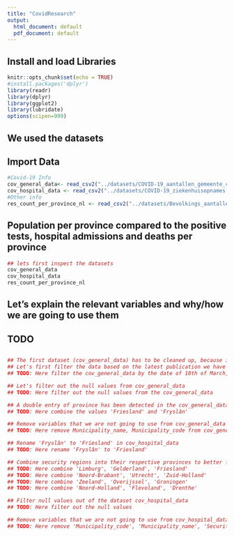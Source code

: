 ```yaml
---
title: "CovidResearch"
output:
  html_document: default
  pdf_document: default
---
```

## Install and load Libraries
```r
knitr::opts_chunk$set(echo = TRUE)
#install.packages('dplyr')
library(readr)
library(dplyr)
library(ggplot2)
library(lubridate)
options(scipen=999)
```
## We used the datasets
## Import Data
```r
#Covid-19 Info
cov_general_data<- read_csv2("../datasets/COVID-19_aantallen_gemeente_cumulatief.csv")
cov_hospital_data <- read_csv2("../datasets/COVID-19_ziekenhuisopnames.csv")
#Other info
res_count_per_province_nl <- read_csv2("../datasets/Bevolkings_aantallen_per_provincie.csv")
```

## Population per province compared to the positive tests, hospital admissions and deaths per province

```r
## lets first inspect the datasets
cov_general_data
cov_hospital_data
res_count_per_province_nl
```

## Let's explain the relevant variables and why/how we are going to use them
## TODO
##

```r
## The first dataset (cov_general_data) has to be cleaned up, because it has missing values and only the latest report data needs to be filtered out.
## Let's first filter the data based on the latest publication we have
## TODO: Here filter the cov_general_data by the date of 10th of March, 2022

```

```r
## Let's filter out the null values from cov_general_data
## TODO: Here filter out the null values from the cov_general_data

```

```r
## A double entry of province has been detected in the cov_general_data which needs to be combined
## TODO: Here combine the values 'Friesland' and 'Fryslân'

```

```r
## Remove variables that we are not going to use from cov_general_data
## TODO: Here remove Municipality_name, Municipality_code from cov_general_data

```

```r
## Rename 'Fryslân' to 'Friesland' in cov_hospital_data
## TODO: Here rename 'Fryslân' to 'Friesland'

```

```r
## Combine security regions into their respective provinces to better fit the resident count data for later
## TODO: Here combine 'Limburg', 'Gelderland', 'Friesland'
## TODO: Here combine 'Noord-Brabant', 'Utrecht', 'Zuid-Holland'
## TODO: Here combine 'Zeeland', 'Overijssel', 'Groningen'
## TODO: Here combine 'Noord-Holland', 'Flevoland', 'Drenthe'

```

```r
## Filter null values out of the dataset cov_hospital_data
## TODO: Here filter out the null values

```

```r
## Remove variables that we are not going to use from cov_hospital_data
## TODO: Here remove 'Municipality_code', 'Municipality_name', 'Security_region_code' from cov_hospital_data

```
